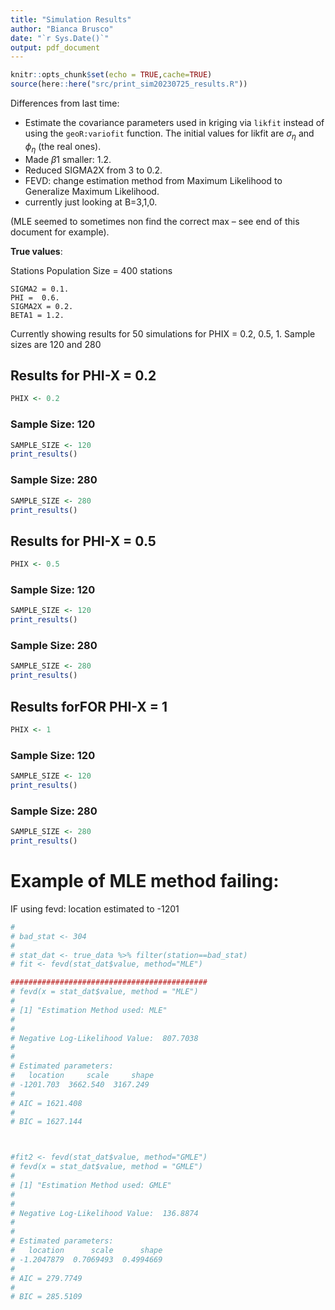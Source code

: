 ```yaml
---
title: "Simulation Results"
author: "Bianca Brusco"
date: "`r Sys.Date()`"
output: pdf_document
---
```


```r
knitr::opts_chunk$set(echo = TRUE,cache=TRUE)
source(here::here("src/print_sim20230725_results.R"))
```


Differences from last time:

- Estimate the covariance parameters used in kriging via `likfit` instead of using the `geoR:variofit` function. The initial values for likfit are $\sigma_{\eta}$ and $\phi_{\eta}$ (the real ones).  
- Made $\beta1$ smaller: 1.2. 
- Reduced SIGMA2X from 3 to 0.2. 
- FEVD: change estimation method from Maximum Likelihood to Generalize Maximum Likelihood. 
- currently just looking at B=3,1,0. 

(MLE seemed to sometimes non find the correct max -- see end of this document for example). 


**True values**:

Stations Population Size = 400 stations

```
SIGMA2 = 0.1. 
PHI =  0.6. 
SIGMA2X = 0.2. 
BETA1 = 1.2. 
```

Currently showing results for 50 simulations for PHIX = 0.2, 0.5, 1. 
Sample sizes are 120 and 280

## Results for PHI-X = 0.2


```r
PHIX <- 0.2
```

### Sample Size: 120

```r
SAMPLE_SIZE <- 120
print_results()

```


### Sample Size: 280

```r
SAMPLE_SIZE <- 280
print_results()
```


\newpage

## Results for PHI-X = 0.5

```r
PHIX <- 0.5
```

### Sample Size: 120

```r
SAMPLE_SIZE <- 120
print_results()
```


### Sample Size: 280

```r
SAMPLE_SIZE <- 280
print_results()
```

\newpage

## Results forFOR PHI-X = 1

```r
PHIX <- 1
```

### Sample Size: 120

```r
SAMPLE_SIZE <- 120
print_results()
```


### Sample Size: 280

```r
SAMPLE_SIZE <- 280
print_results()
```



# Example of MLE method failing:

IF using fevd: location estimated to -1201


```r
# 
# bad_stat <- 304
# 
# stat_dat <- true_data %>% filter(station==bad_stat)
# fit <- fevd(stat_dat$value, method="MLE")

############################################
# fevd(x = stat_dat$value, method = "MLE")
# 
# [1] "Estimation Method used: MLE"
# 
# 
# Negative Log-Likelihood Value:  807.7038 
# 
# 
# Estimated parameters:
#   location     scale     shape 
# -1201.703  3662.540  3167.249 
# 
# AIC = 1621.408 
# 
# BIC = 1627.144 



#fit2 <- fevd(stat_dat$value, method="GMLE")
# fevd(x = stat_dat$value, method = "GMLE")
# 
# [1] "Estimation Method used: GMLE"
# 
# 
# Negative Log-Likelihood Value:  136.8874 
# 
# 
# Estimated parameters:
#   location      scale      shape 
# -1.2047879  0.7069493  0.4994669 
# 
# AIC = 279.7749 
# 
# BIC = 285.5109 
```